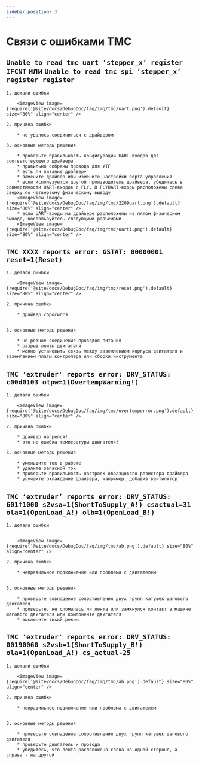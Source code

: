 ```yaml
---
sidebar_position: 3
---
```



# Связи с ошибками TMC

## `Unable to read tmc uart ‘stepper_x’ register IFCNT` или `Unable to read tmc spi ‘stepper_x’ register register`

    1. детали ошибки

        <ImageView image={require('@site/docs/DebugDoc/faq/img/tmc/uart.png').default} size="80%" align="center" />

    2. причина ошибки

        * не удалось соединиться с драйвером

    3. основные методы решения

        * проверьте правильность конфигурации UART-входов для соответствующего драйвера
        * правильно собраны провода для УТГ
        * есть ли питание драйверу
        * замените драйвер или измените настройки порта управления
        * если используется другой производитель драйвера, убедитесь в совместимости UART-входов с FLY. В FLYUART-входы расположены слева сверху по четвертому физическому выводу
        <ImageView image={require('@site/docs/DebugDoc/faq/img/tmc/2209uart.png').default} size="80%" align="center" />
        * если UART-входы на драйвере расположены на пятом физическом выводе, воспользуйтесь следующими разъемами
        <ImageView image={require('@site/docs/DebugDoc/faq/img/tmc/uart1.png').default} size="80%" align="center" />

## `TMC XXXX reports error: GSTAT: 00000001 reset=1(Reset)`

    1. детали ошибки

        <ImageView image={require('@site/docs/DebugDoc/faq/img/tmc/reset.png').default} size="80%" align="center" />

    2. причина ошибки

        * драйвер сбросился


    3. основные методы решения

        * не ровное соединение проводов питания
        * разрыв ленты двигателя
        * можно установить связь между заземлением корпуса двигателя и заземлением платы контролера или сборки инструмента

## `TMC 'extruder' reports error: DRV_STATUS: c00d0103 otpw=1(OvertempWarning!)`

    1. детали ошибки

        <ImageView image={require('@site/docs/DebugDoc/faq/img/tmc/overtemperror.png').default} size="80%" align="center" />

    2. причина ошибки

        * драйвер нагрелся!
        * это не ошибка температуры двигателя!

    3. основные методы решения

        * уменьшите ток в работе
        * удалите запасной ток
        * проверьте правильность настроек образцового резистора драйвера
        * улучшите охлаждение драйвера, например, добавив вентилятор

## `TMC ‘extruder’ reports error: DRV_STATUS: 601f1000 s2vsa=1(ShortToSupply_A!) csactual=31 ola=1(OpenLoad_A!) olb=1(OpenLoad_B!)`

    1. детали ошибки
    

        <ImageView image={require('@site/docs/DebugDoc/faq/img/tmc/ab.png').default} size="80%" align="center" />

    2. причина ошибки

        * неправильное подключение или проблема с двигателем


    3. основные методы решения
    
        * проверьте совпадение сопротивления двух групп катушек шагового двигателя
        * проверьте, не сломалась ли лента или замкнулся контакт в машине шагового двигателя или компоненте двигателя
        * выключите тихий режим

## `TMC 'extruder' reports error: DRV_STATUS: 00190060 s2vsb=1(ShortToSupply_B!) ola=1(OpenLoad_A!) cs_actual-25`

    1. детали ошибки
    
        <ImageView image={require('@site/docs/DebugDoc/faq/img/tmc/ab.png').default} size="80%" align="center" />

    2. причина ошибки

        * неправильное подключение или проблема с двигателем


    3. основные методы решения
    
        * проверьте совпадение сопротивления двух групп катушек шагового двигателя
        * проверьте двигатель и провода
        * убедитесь, что лента расположена слева на одной стороне, а справа - на другой